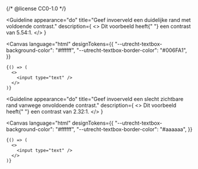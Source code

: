{/* @license CC0-1.0 */}


<Guideline
  appearance="do"
  title="Geef invoerveld een duidelijke rand met voldoende contrast."
  description={
    <>
      Dit voorbeeld heeft{" "}
      <Link href="https://www.siegemedia.com/contrast-ratio#%23006FA1-on-%23ffffff">een contrast van 5.54:1</Link>.
    </>
  }
>
  <Canvas
    language="html"
    designTokens={{
      "--utrecht-textbox-background-color": "#ffffff",
      "--utrecht-textbox-border-color": "#006FA1",
    }}
  >
    {() => (
      <>
        <input type="text" />
      </>
    )}
  </Canvas>
</Guideline>

<Guideline
  appearance="do"
  title="Geef invoerveld een slecht zichtbare rand vanwege onvoldoende contrast."
  description={
    <>
      Dit voorbeeld heeft{" "}
      <Link href="https://www.siegemedia.com/contrast-ratio#%23aaaaaa-on-%23ffffff">een contrast van 2.32:1</Link>.
    </>
  }
>
  <Canvas
    language="html"
    designTokens={{
      "--utrecht-textbox-background-color": "#ffffff",
      "--utrecht-textbox-border-color": "#aaaaaa",
    }}
  >
    {() => (
      <>
        <input type="text" />
      </>
    )}
  </Canvas>
</Guideline>
